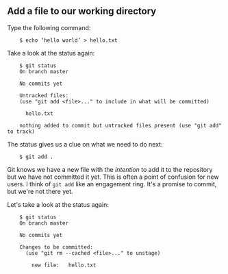 ## Add a file to our working directory

Type the following command:
```
    $ echo ‘hello world’ > hello.txt
```    
Take a look at the status again:
```
    $ git status
    On branch master

    No commits yet

    Untracked files:
    (use "git add <file>..." to include in what will be committed)

	  hello.txt

    nothing added to commit but untracked files present (use "git add" to track)

```
The status gives us a clue on what we need to do next:
```
    $ git add .
```    
Git knows we have a new file with the *intention* to add it to the repository but we have not committed it yet. This is often a point of confusion for new users.  I think of `git add` like an engagement ring.  It's a promise to commit, but we're not there yet.

Let's take a look at the status again:
```
    $ git status
    On branch master

    No commits yet

    Changes to be committed:
      (use "git rm --cached <file>..." to unstage)

	    new file:   hello.txt
```